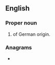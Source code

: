 {{also|slůně}}
==English==

===Proper noun===
{{en-proper noun}}

# {{surname|rare|from=German|dot=}} of German origin.

===Anagrams===
* {{anagrams|en|a=elnsu|lunes|sulen}}